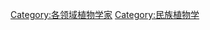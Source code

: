 {{Commonscat|Ethnobotanists}}

[[Category:各领域植物学家|Category:各领域植物学家]]
[[Category:民族植物学|Category:民族植物学]]